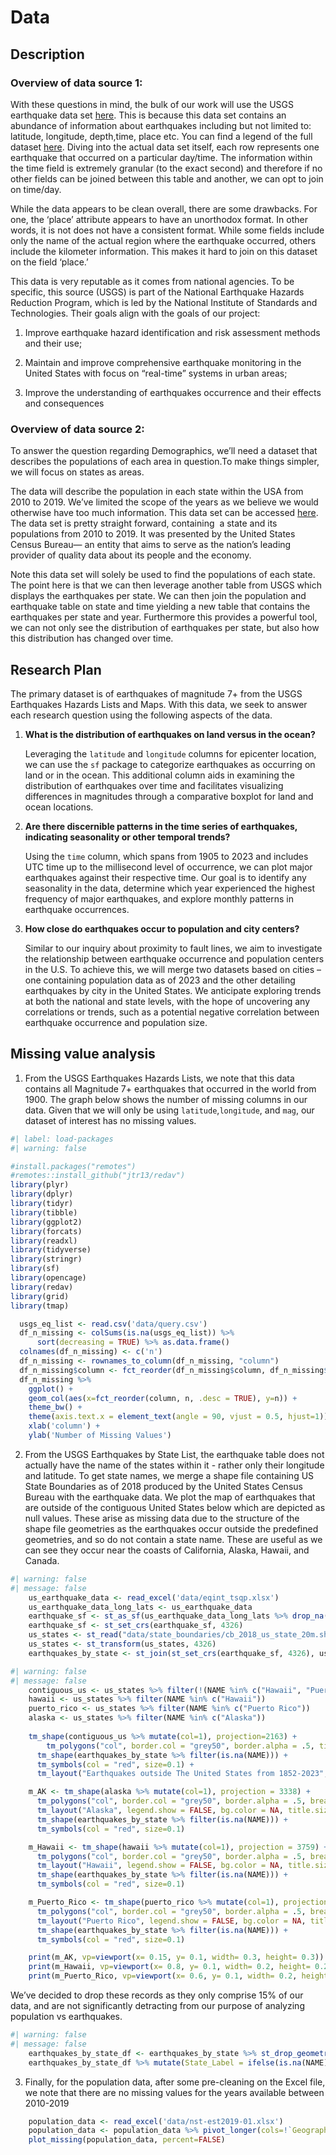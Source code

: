 # Data

## Description

### Overview of data source 1:

With these questions in mind, the bulk of our work will use the USGS earthquake data set [here](https://earthquake.usgs.gov/earthquakes/map/?extent=-88.12198,-194.76563&extent=88.12198,554.76563&range=search&listOnlyShown=true&baseLayer=terrain&timeZone=utc&search=%7B%22name%22:%22Search%20Results%22,%22params%22:%7B%22starttime%22:%221900-01-01%2000:00:00%22,%22minmagnitude%22:7,%22orderby%22:%22time%22%7D%7D). This is because this data set contains an abundance of information about earthquakes including but not limited to: latitude, longitude, depth,time, place etc. You can find a legend of the full dataset [here](https://earthquake.usgs.gov/earthquakes/feed/v1.0/csv.php). Diving into the actual data set itself, each row represents one earthquake that occurred on a particular day/time. The information within the time field is extremely granular (to the exact second) and therefore if no other fields can be joined between this table and another, we can opt to join on time/day. 

While the data appears to be clean overall, there are some drawbacks. For one, the 'place' attribute appears to have an unorthodox format. In other words, it is not does not have a consistent format. While some fields include only the name of the actual region where the earthquake occurred, others include the kilometer information. This makes it hard to join on this dataset on the field 'place.'

This data is very reputable as it comes from national agencies. To be specific, this source (USGS) is part of the National Earthquake Hazards Reduction Program, which is led by the National Institute of Standards and Technologies. Their goals align with the goals of our project:

1.  Improve earthquake hazard identification and risk assessment methods and their use;

2.  Maintain and improve comprehensive earthquake monitoring in the United States with focus on "real-time" systems in urban areas;

3.  Improve the understanding of earthquakes occurrence and their effects and consequences\

### Overview of data source 2:

To answer the question regarding Demographics, we'll need a dataset that describes the populations of each area in question.To make things simpler, we will focus on states as areas.\

The data will describe the population in each state within the USA from 2010 to 2019. We've limited the scope of the years as we believe we would otherwise have too much information. This data set can be accessed [here](https://www.census.gov/data/datasets/time-series/demo/popest/2010s-state-total.html). The data set is pretty straight forward, containing  a state and its populations from 2010 to 2019. It was presented by the United States Census Bureau--- an entity that aims to serve as the nation's leading provider of quality data about its people and the economy. 

Note this data set will solely be used to find the populations of each state. The point here is that we can then leverage another table from USGS which displays the earthquakes per state. We can then join the population and earthquake table on state and time yielding a new table that contains the earthquakes per state and year. Furthermore this provides a powerful tool, we can not only see the distribution of earthquakes per state, but also how this distribution has changed over time.

## Research Plan

The primary dataset is of earthquakes of magnitude 7+ from the USGS Earthquakes Hazards Lists and Maps. With this data, we seek to answer each research question using the following aspects of the data.

1.  **What is the distribution of earthquakes on land versus in the ocean?**

    Leveraging the `latitude` and `longitude` columns for epicenter location, we can use the `sf` package to categorize earthquakes as occurring on land or in the ocean. This additional column aids in examining the distribution of earthquakes over time and facilitates visualizing differences in magnitudes through a comparative boxplot for land and ocean locations.

<!-- -->

2.  **Are there discernible patterns in the time series of earthquakes, indicating seasonality or other temporal trends?**

    Using the `time` column, which spans from 1905 to 2023 and includes UTC time up to the millisecond level of occurrence, we can plot major earthquakes against their respective time. Our goal is to identify any seasonality in the data, determine which year experienced the highest frequency of major earthquakes, and explore monthly patterns in earthquake occurrences.

3.  **How close do earthquakes occur to population and city centers?**

    Similar to our inquiry about proximity to fault lines, we aim to investigate the relationship between earthquake occurrence and population centers in the U.S. To achieve this, we will merge two datasets based on cities -- one containing population data as of 2023 and the other detailing earthquakes by city in the United States. We anticipate exploring trends at both the national and state levels, with the hope of uncovering any correlations or trends, such as a potential negative correlation between earthquake occurrence and population size.

## Missing value analysis

1.  From the USGS Earthquakes Hazards Lists, we note that this data contains all Magnitude 7+ earthquakes that occurred in the world from 1900. The graph below shows the number of missing columns in our data. Given that we will only be using `latitude`,`longitude`, and `mag`, our dataset of interest has no missing values.

```r
#| label: load-packages
#| warning: false

#install.packages("remotes")
#remotes::install_github("jtr13/redav")
library(plyr)
library(dplyr)
library(tidyr)
library(tibble)
library(ggplot2)
library(forcats)
library(readxl)
library(tidyverse)
library(stringr)
library(sf)
library(opencage)
library(redav)
library(grid)
library(tmap)

```

```r
  usgs_eq_list <- read.csv('data/query.csv')
  df_n_missing <- colSums(is.na(usgs_eq_list)) %>%
      sort(decreasing = TRUE) %>% as.data.frame()
  colnames(df_n_missing) <- c('n')
  df_n_missing <- rownames_to_column(df_n_missing, "column")
  df_n_missing$column <- fct_reorder(df_n_missing$column, df_n_missing$n, .desc = TRUE)
  df_n_missing %>% 
    ggplot() + 
    geom_col(aes(x=fct_reorder(column, n, .desc = TRUE), y=n)) + 
    theme_bw() + 
    theme(axis.text.x = element_text(angle = 90, vjust = 0.5, hjust=1)) + 
    xlab('column') + 
    ylab('Number of Missing Values')
```

2.  From the USGS Earthquakes by State List, the earthquake table does not actually have the name of the states within it - rather only their longitude and latitude. To get state names, we merge a shape file containing US State Boundaries as of 2018 produced by the United States Census Bureau with the earthquake data. We plot the map of earthquakes that are outside of the contiguous United States below which are depicted as null values. These arise as missing data due to the structure of the shape file geometries as the earthquakes occur outside the predefined geometries, and so do not contain a state name. These are useful as we can see they occur near the coasts of California, Alaska, Hawaii, and Canada.

```r
#| warning: false
#| message: false
    us_earthquake_data <- read_excel('data/eqint_tsqp.xlsx')
    us_earthquake_data_long_lats <- us_earthquake_data
    earthquake_sf <- st_as_sf(us_earthquake_data_long_lats %>% drop_na(LONGITUDE, LATITUDE), coords = c("LONGITUDE", "LATITUDE"), crs = 4326)
    earthquake_sf <- st_set_crs(earthquake_sf, 4326)
    us_states <- st_read("data/state_boundaries/cb_2018_us_state_20m.shp", quiet=TRUE)
    us_states <- st_transform(us_states, 4326)
    earthquakes_by_state <- st_join(st_set_crs(earthquake_sf, 4326), us_states, join = st_within)
```

```r
#| warning: false
#| message: false
    contiguous_us <- us_states %>% filter(!(NAME %in% c("Hawaii", "Puerto Rico", "Alaska")))
    hawaii <- us_states %>% filter(NAME %in% c("Hawaii"))
    puerto_rico <- us_states %>% filter(NAME %in% c("Puerto Rico"))
    alaska <- us_states %>% filter(NAME %in% c("Alaska"))
                                          
    tm_shape(contiguous_us %>% mutate(col=1), projection=2163) +
        tm_polygons("col", border.col = "grey50", border.alpha = .5, title = "", showNA = TRUE) +  
      tm_shape(earthquakes_by_state %>% filter(is.na(NAME))) + 
      tm_symbols(col = "red", size=0.1) +
      tm_layout("Earthquakes outside The United States from 1852-2023", title.position = c("center", "top"), title.size = 2, frame = FALSE, legend.show = FALSE, inner.margins = c(0.1, 0.1, 0.05, 0.05))

    m_AK <- tm_shape(alaska %>% mutate(col=1), projection = 3338) +
      tm_polygons("col", border.col = "grey50", border.alpha = .5, breaks = seq(10, 50, by = 5)) +
      tm_layout("Alaska", legend.show = FALSE, bg.color = NA, title.size = 1.5, frame = TRUE) +  
      tm_shape(earthquakes_by_state %>% filter(is.na(NAME))) + 
      tm_symbols(col = "red", size=0.1)

    m_Hawaii <- tm_shape(hawaii %>% mutate(col=1), projection = 3759) +
      tm_polygons("col", border.col = "grey50", border.alpha = .5, breaks = seq(10, 50, by = 5)) +
      tm_layout("Hawaii", legend.show = FALSE, bg.color = NA, title.size = 1.5, frame = TRUE) +  
      tm_shape(earthquakes_by_state %>% filter(is.na(NAME))) + 
      tm_symbols(col = "red", size=0.1)

    m_Puerto_Rico <- tm_shape(puerto_rico %>% mutate(col=1), projection = 3338) +
      tm_polygons("col", border.col = "grey50", border.alpha = .5, breaks = seq(10, 50, by = 5)) +
      tm_layout("Puerto Rico", legend.show = FALSE, bg.color = NA, title.size = 1.5, frame = TRUE) +  
      tm_shape(earthquakes_by_state %>% filter(is.na(NAME))) + 
      tm_symbols(col = "red", size=0.1)

    print(m_AK, vp=viewport(x= 0.15, y= 0.1, width= 0.3, height= 0.3))
    print(m_Hawaii, vp=viewport(x= 0.8, y= 0.1, width= 0.2, height= 0.2))
    print(m_Puerto_Rico, vp=viewport(x= 0.6, y= 0.1, width= 0.2, height= 0.2))
```

We've decided to drop these records as they only comprise 15% of our data, and are not significantly detracting from our purpose of analyzing population vs earthquakes.

```r
#| warning: false
#| message: false
    earthquakes_by_state_df <- earthquakes_by_state %>% st_drop_geometry()
    earthquakes_by_state_df %>% mutate(State_Label = ifelse(is.na(NAME), "Null State Name", 'Contains State Name'), earthquake="earthquake") %>% ggplot() + geom_bar(aes(x=earthquake, fill=State_Label), position="stack") + xlab(NULL) + ylab("Count")
```

3.  Finally, for the population data, after some pre-cleaning on the Excel file, we note that there are no missing values for the years available between 2010-2019

```r
    population_data <- read_excel('data/nst-est2019-01.xlsx')
    population_data <- population_data %>% pivot_longer(cols=!`Geographic Area`, names_to = "Year", values_to = "population")
    plot_missing(population_data, percent=FALSE)
```
